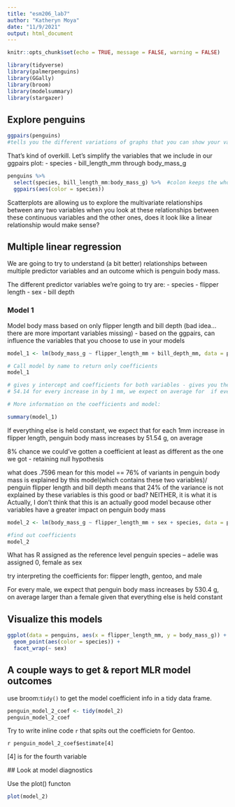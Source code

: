 ```yaml
---
title: "esm206_lab7"
author: "Katheryn Moya"
date: "11/9/2021"
output: html_document
---
```


```r
knitr::opts_chunk$set(echo = TRUE, message = FALSE, warning = FALSE)

library(tidyverse)
library(palmerpenguins)
library(GGally)
library(broom)
library(modelsummary)
library(stargazer)
```


## Explore penguins

```r

ggpairs(penguins)
#tells you the different variations of graphs that you can show your variable through
```

That's kind of overkill. Let's simplify the variables that we include in our ggpairs plot:
- species
- bill_length_mm through body_mass_g

```r
penguins %>% 
  select(species, bill_length_mm:body_mass_g) %>%  #colon keeps the whole sequence in the range
  ggpairs(aes(color = species))

```
  Scatterplots are allowing us to explore the multivariate relationships between any two variables
  when you look at these relationships between these continuous variables and the other ones, does it look like a linear relationship would make sense?
  
## Multiple linear regression

We are going to try to understand (a bit better) relationships between multiple predictor variables and an outcome which is penguin body mass.

The different predictor variables we're going to try are:
- species
- flipper length
- sex
- bill depth

### Model 1

Model body mass based on only flipper length and bill depth (bad idea... there are more important variables missing)
- based on the ggpairs, can influence the variables that you choose to use in your models

```r
model_1 <- lm(body_mass_g ~ flipper_length_mm + bill_depth_mm, data = penguins) #need to add dataset at the end

# Call model by name to return only coefficients
model_1

# gives y intercept and coefficients for both variables - gives you the equation
# 54.14 for every increase in by 1 mm, we expect on average for  if everything else stays constant  

# More information on the coefficients and model:

summary(model_1)
```
If everything else is held constant, we expect that for each 1mm increase in flipper length, penguin body mass increases by 51.54 g, on average

8% chance we could've gotten a coefficient at least as different as the one we got - retaining null hypothesis

what does .7596 mean for this model == 76% of variants in penguin body mass is explained by this model(which contains these two variables)/ penguin flipper length and bill depth
  means that 24% of the variance is not explained by these variables
  is this good or bad? NEITHER, it is what it is
Actually, I don't think that this is an actually good model because other variables have a greater impact on penguin body mass

```r
model_2 <- lm(body_mass_g ~ flipper_length_mm + sex + species, data = penguins)

#find out coefficients
model_2


```

What has R assigned as the reference level penguin species -- adelie was assigned 0, female as sex

try interpreting the coefficients for:
flipper length, gentoo, and male

For every male, we expect that penguin body mass increases by 530.4 g, on average larger than a female given that everything else is held constant

## Visualize this models

```r
ggplot(data = penguins, aes(x = flipper_length_mm, y = body_mass_g)) +
  geom_point(aes(color = species)) +
  facet_wrap(~ sex)
```

## A couple ways to get & report MLR model outcomes

use broom:`tidy()` to get the model coefficient info in a tidy data frame.

```r
penguin_model_2_coef <- tidy(model_2)
penguin_model_2_coef
```

 Try to write inline code `r` that spits out the coefficietn for Gentoo.
 
 `r penguin_model_2_coef$estimate[4]` 
 
 [4] is for the fourth variable
 
 ## Look at model diagnostics
 
 Use the plot() functon
 
```r
plot(model_2)
```
 
 